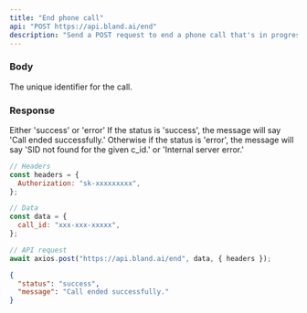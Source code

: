```yaml
---
title: "End phone call"
api: "POST https://api.bland.ai/end"
description: "Send a POST request to end a phone call that's in progress"
---
```


### Body

<ParamField body="call_id" type="string">
  The unique identifier for the call.
</ParamField>

### Response

<ResponseField name="status" type="string">
  Either 'success' or 'error'
</ResponseField>

<ResponseField name="message" type="string">
  If the status is 'success', the message will say 'Call ended successfully.'
  Otherwise if the status is 'error', the message will say 'SID not found for
  the given c_id.' or 'Internal server error.'
</ResponseField>

<RequestExample>

```javascript Example Request.js
// Headers
const headers = {
  Authorization: "sk-xxxxxxxxx",
};

// Data
const data = {
  call_id: "xxx-xxx-xxxxx",
};

// API request
await axios.post("https://api.bland.ai/end", data, { headers });
```

</RequestExample>

<ResponseExample>

```json Response
{
  "status": "success",
  "message": "Call ended successfully."
}
```

</ResponseExample>

